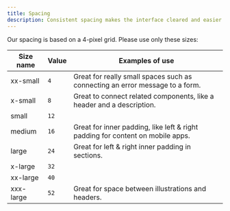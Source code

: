 ```yaml
---
title: Spacing
description: Consistent spacing makes the interface cleared and easier to scan
---
```


Our spacing is based on a 4-pixel grid.
Please use only these sizes:

| Size name | Value | Examples of use                                                                |
| --------- | ----- | ------------------------------------------------------------------------------ |
| xx-small  | `4`   | Great for really small spaces such as connecting an error message to a form.   |
| x-small   | `8`   | Great to connect related components, like a header and a description.          |
| small     | `12`  |                                                                                |
| medium    | `16`  | Great for inner padding, like left & right padding for content on mobile apps. |
| large     | `24`  | Great for left & right inner padding in sections.                              |
| x-large   | `32`  |                                                                                |
| xx-large  | `40`  |                                                                                |
| xxx-large | `52`  | Great for space between illustrations and headers.                             |
